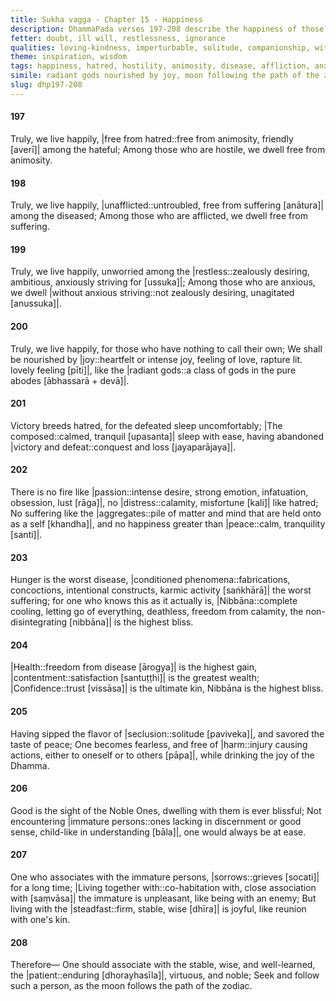 ```yaml
---
title: Sukha vagga - Chapter 15 - Happiness
description: DhammaPada verses 197-208 describe the happiness of those who live without hatred, affliction, and anxiety. It includes poetic verses on happiness and Nibbāna, and emphasizes seeing, dwelling, and association with the wise, Noble Ones.
fetter: doubt, ill will, restlessness, ignorance
qualities: loving-kindness, imperturbable, solitude, companionship, with nothing
theme: inspiration, wisdom
tags: happiness, hatred, hostility, animosity, disease, affliction, anxiety, restlessness, joy, radiant gods, victory, defeat, passion, distress, aggregates, peace, hunger, conditioned things, fabrications, concoctions, intentional constructs, karmic activity, health, contentment, satisfaction, confidence, trust, Nibbāna, tranquility, insight, seclusion, solitude, Noble Ones, immature persons, harm, stable, wise, well-learned, patient, virtuous, moon, stars
simile: radiant gods nourished by joy, moon following the path of the zodiac
slug: dhp197-208
---
```


#### 197

Truly, we live happily,
|free from hatred::free from animosity, friendly [averī]| among the hateful;
Among those who are hostile,
we dwell free from animosity.

#### 198

Truly, we live happily,
|unafflicted::untroubled, free from suffering [anātura]| among the diseased;
Among those who are afflicted,
we dwell free from suffering.

#### 199

Truly, we live happily,
unworried among the |restless::zealously desiring, ambitious, anxiously striving for [ussuka]|;
Among those who are anxious,
we dwell |without anxious striving::not zealously desiring, unagitated [anussuka]|.

#### 200

Truly, we live happily,
for those who have nothing to call their own;
We shall be nourished by |joy::heartfelt or intense joy, feeling of love, rapture lit. lovely feeling [pīti]|,
like the |radiant gods::a class of gods in the pure abodes [ābhassarā + devā]|.

#### 201

Victory breeds hatred,
for the defeated sleep uncomfortably;
|The composed::calmed, tranquil [upasanta]| sleep with ease,
having abandoned |victory and defeat::conquest and loss [jayaparājaya]|.

#### 202

There is no fire like |passion::intense desire, strong emotion, infatuation, obsession, lust [rāga]|,
no |distress::calamity, misfortune [kali]| like hatred;
No suffering like the |aggregates::pile of matter and mind that are held onto as a self [khandha]|,
and no happiness greater than |peace::calm, tranquility [santi]|.

#### 203

Hunger is the worst disease,
|conditioned phenomena::fabrications, concoctions, intentional constructs, karmic activity [saṅkhārā]| the worst suffering;
for one who knows this as it actually is,
|Nibbāna::complete cooling, letting go of everything, deathless, freedom from calamity, the non-disintegrating [nibbāna]| is the highest bliss.

#### 204

|Health::freedom from disease [ārogya]| is the highest gain,
|contentment::satisfaction [santuṭṭhi]| is the greatest wealth;
|Confidence::trust [vissāsa]| is the ultimate kin,
Nibbāna is the highest bliss.

#### 205

Having sipped the flavor of |seclusion::solitude [paviveka]|,
and savored the taste of peace;
One becomes fearless, and free of |harm::injury causing actions, either to oneself or to others [pāpa]|,
while drinking the joy of the Dhamma.

#### 206

Good is the sight of the Noble Ones,
dwelling with them is ever blissful;
Not encountering |immature persons::ones lacking in discernment or good sense, child-like in understanding [bāla]|,
one would always be at ease.

#### 207

One who associates with the immature persons,
|sorrows::grieves [socati]| for a long time;
|Living together with::co-habitation with, close association with [saṃvāsa]| the immature is unpleasant,
like being with an enemy;
But living with the |steadfast::firm, stable, wise [dhīra]| is joyful,
like reunion with one's kin.

#### 208

Therefore—
One should associate with the stable, wise, and well-learned,
the |patient::enduring [dhorayhasīla]|, virtuous, and noble;
Seek and follow such a person,
as the moon follows the path of the zodiac.